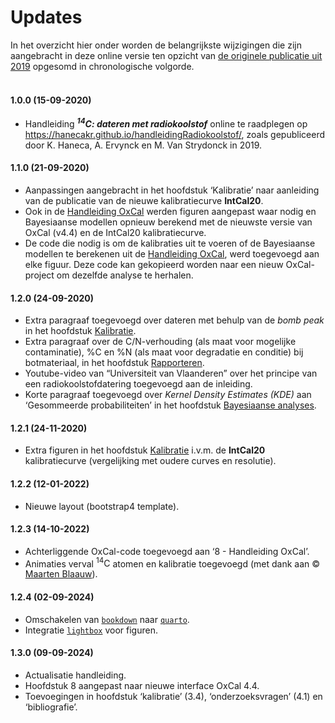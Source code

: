# Updates {-}

In het overzicht hier onder worden de belangrijkste wijzigingen die zijn aangebracht in deze online versie ten opzicht van [de originele publicatie uit 2019](https://oar.onroerenderfgoed.be/item/5241) opgesomd in chronologische volgorde.
<br/>
<br/>


#### 1.0.0 (15-09-2020)


- Handleiding ***^14^C: dateren met radiokoolstof*** online te raadplegen op <https://hanecakr.github.io/handleidingRadiokoolstof/>, zoals gepubliceerd door K. Haneca, A. Ervynck en M. Van Strydonck in 2019.


#### 1.1.0 (21-09-2020)

- Aanpassingen aangebracht in het hoofdstuk 'Kalibratie' naar aanleiding van de publicatie van de nieuwe kalibratiecurve **IntCal20**.
- Ook in de [Handleiding OxCal](#Oxcal) werden figuren aangepast waar nodig en Bayesiaanse modellen opnieuw berekend met de nieuwste versie van OxCal (v4.4) en de IntCal20 kalibratiecurve.
- De code die nodig is om de kalibraties uit te voeren of de Bayesiaanse modellen te berekenen uit de [Handleiding OxCal](#Oxcal), werd toegevoegd aan elke figuur. Deze code kan gekopieerd worden naar een nieuw OxCal-project om dezelfde analyse te herhalen.


#### 1.2.0 (24-09-2020)

- Extra paragraaf toegevoegd over dateren met behulp van de _bomb peak_ in het hoofdstuk [Kalibratie](#kalibratie).
- Extra paragraaf over de C/N-verhouding (als maat voor mogelijke contaminatie), %C en %N (als maat voor degradatie en conditie) bij botmateriaal, in het hoofdstuk [Rapporteren](#rapporteren).
- Youtube-video van "Universiteit van Vlaanderen" over het principe van een radiokoolstofdatering toegevoegd aan de inleiding.
- Korte paragraaf toegevoegd over _Kernel Density Estimates (KDE)_ aan 'Gesommeerde probabiliteiten' in het hoofdstuk [Bayesiaanse analyses](#modelleren).


#### 1.2.1 (24-11-2020)

- Extra figuren in het hoofdstuk [Kalibratie](#kalibratie) i.v.m. de **IntCal20** kalibratiecurve (vergelijking met oudere curves en resolutie).


#### 1.2.2 (12-01-2022)

- Nieuwe layout (bootstrap4 template).


#### 1.2.3 (14-10-2022)

- Achterliggende OxCal-code toegevoegd aan '8 - Handleiding OxCal'.
- Animaties verval $\mathrm{^{14}C}$ atomen en kalibratie toegevoegd (met dank aan &copy; [Maarten Blaauw](https://maarten14c.github.io/)).
  

#### 1.2.4 (02-09-2024)

- Omschakelen van [`bookdown`](https://bookdown.org/) naar [`quarto`](https://quarto.org/).
- Integratie [`lightbox`](https://quarto.org/docs/output-formats/html-lightbox-figures.html) voor figuren.


#### 1.3.0 (09-09-2024)

- Actualisatie handleiding.
- Hoofdstuk 8 aangepast naar nieuwe interface OxCal 4.4.
- Toevoegingen in hoofdstuk 'kalibratie' (3.4), 'onderzoeksvragen' (4.1) en 'bibliografie'.